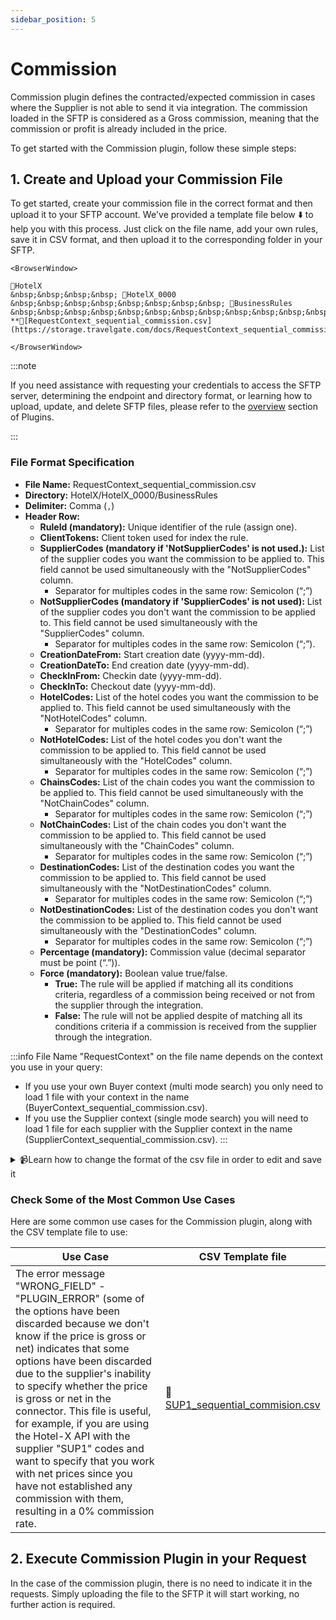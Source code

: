 ```yaml
---
sidebar_position: 5
---
```


# Commission

Commission plugin defines the contracted/expected commission in cases where the Supplier is not able to send it via integration. The commission loaded in the SFTP is considered as a Gross commission, meaning that the commission or profit is already included in the price.

To get started with the Commission plugin, follow these simple steps:

## 1. Create and Upload your Commission File

To get started, create your commission file in the correct format and then upload it to your SFTP account. We've provided a template file below ⬇️ to help you with this process. Just click on the file name, add your own rules, save it in CSV format, and then upload it to the corresponding folder in your SFTP.

```mdx-code-block
<BrowserWindow>

📁HotelX  
&nbsp;&nbsp;&nbsp;&nbsp; 📁HotelX_0000  
&nbsp;&nbsp;&nbsp;&nbsp;&nbsp;&nbsp;&nbsp;&nbsp; 📁BusinessRules  
&nbsp;&nbsp;&nbsp;&nbsp;&nbsp;&nbsp;&nbsp;&nbsp;&nbsp;&nbsp;&nbsp;&nbsp; **📄[RequestContext_sequential_commission.csv](https://storage.travelgate.com/docs/RequestContext_sequential_commission.csv)**

</BrowserWindow>
```

:::note

If you need assistance with requesting your credentials to access the SFTP server, determining the endpoint and directory format, or learning how to upload, update, and delete SFTP files, please refer to the [overview](../plugins/overview) section of Plugins.

:::

### File Format Specification

* **File Name:** RequestContext_sequential_commission.csv 
* **Directory:** HotelX/HotelX\_0000/BusinessRules
* **Delimiter:** Comma (`,`)
* **Header Row:**
   * **RuleId (mandatory):** Unique identifier of the rule (assign one).
   * **ClientTokens:** Client token used for index the rule.
   * **SupplierCodes (mandatory if 'NotSupplierCodes' is not used.):** List of the supplier codes you want the commission to be applied to. This field cannot be used simultaneously with the "NotSupplierCodes" column.
      * Separator for multiples codes in the same row: Semicolon (“;”)
   * **NotSupplierCodes (mandatory if 'SupplierCodes' is not used):** List of the supplier codes you don't want the commission to be applied to. This field cannot be used simultaneously with the "SupplierCodes" column.
      * Separator for multiples codes in the same row: Semicolon (“;”).
   * **CreationDateFrom:** Start creation date (yyyy-mm-dd).
   * **CreationDateTo:** End creation date (yyyy-mm-dd).
   * **CheckInFrom:** Checkin date (yyyy-mm-dd).
   * **CheckInTo:** Checkout date (yyyy-mm-dd).
   * **HotelCodes:** List of the hotel codes you want the commission to be applied to. This field cannot be used simultaneously with the "NotHotelCodes" column.
      * Separator for multiples codes in the same row: Semicolon (“;”)
   * **NotHotelCodes:** List of the hotel codes you don't want the commission to be applied to. This field cannot be used simultaneously with the "HotelCodes" column.
      * Separator for multiples codes in the same row: Semicolon (“;”)
   * **ChainsCodes:** List of the chain codes you want the commission to be applied to. This field cannot be used simultaneously with the "NotChainCodes" column.
      * Separator for multiples codes in the same row: Semicolon (“;”)
   * **NotChainCodes:** List of the chain codes you don't want the commission to be applied to. This field cannot be used simultaneously with the "ChainCodes" column.
      * Separator for multiples codes in the same row: Semicolon (“;”)
   * **DestinationCodes:** List of the destination codes you want the commission to be applied to. This field cannot be used simultaneously with the "NotDestinationCodes" column.
      * Separator for multiples codes in the same row: Semicolon (“;”)
   * **NotDestinationCodes:** List of the destination codes you don't want the commission to be applied to. This field cannot be used simultaneously with the "DestinationCodes" column.
      * Separator for multiples codes in the same row: Semicolon (“;”)
   * **Percentage (mandatory):** Commission value (decimal separator must be point (“.”)).
   * **Force (mandatory):** Boolean value true/false.
      * **True:** The rule will be applied if matching all its conditions criteria, regardless of a commission being received or not from the supplier through the integration.
      * **False:** The rule will not be applied despite of matching all its conditions criteria if a commission is received from the supplier through the integration.

:::info File Name
"RequestContext" on the file name depends on the context you use in your query:
* If you use your own Buyer context (multi mode search) you only need to load 1 file with your context in the name (BuyerContext_sequential_commission.csv).
* If you use the Supplier context (single mode search) you will need to load 1 file for each supplier with the Supplier context in the name (SupplierContext_sequential_commission.csv).
:::

<details>
    <summary>📹Learn how to change the format of the csv file in order to edit and save it</summary>
    <div>
        <div><iframe width="560" height="315" src="https://www.youtube.com/embed/XkOk3SkZ0Sg?si=TYhN1QfMwYE1fusw&amp;controls=0" title="YouTube video player" frameborder="0" allow="accelerometer; autoplay; clipboard-write; encrypted-media; gyroscope; picture-in-picture; web-share" allowfullscreen></iframe></div>
    </div>
</details>


### Check Some of the Most Common Use Cases

Here are some common use cases for the Commission plugin, along with the CSV template file to use:

| Use Case                                                      | CSV Template file             |
|---------------------------------------------------------------|-------------------------------|
| The error message "WRONG_FIELD" - "PLUGIN_ERROR" (some of the options have been discarded because we don't know if the price is gross or net) indicates that some options have been discarded due to the supplier's inability to specify whether the price is gross or net in the connector. This file is useful, for example, if you are using the Hotel-X API with the supplier "SUP1" codes and want to specify that you work with net prices since you have not established any commission with them, resulting in a 0% commission rate.  | 📄[SUP1\_sequential\_commision.csv](https://storage.travelgate.com/docs/SUP1_sequential_commission.csv) |


## 2.  Execute Commission Plugin in your Request

In the case of the commission plugin, there is no need to indicate it in the requests. Simply uploading the file to the SFTP it will start working, no further action is required.